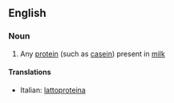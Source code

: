 ==English==

===Noun===
{{en-noun}}

#{{protein}} Any [[protein]] (such as [[casein]]) present in [[milk]]

====Translations====
{{top}}
*Italian: [[lattoproteina]] {{f}}
{{mid}}

{{bottom}}